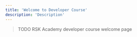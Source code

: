 ---
title: 'Welcome to Developer Course'
description: 'Description'
---

> TODO RSK Academy developer course welcome page
